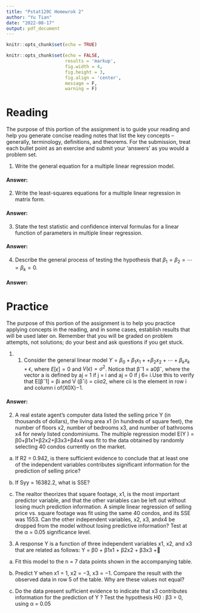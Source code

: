 ```yaml
---
title: "Pstat120C Homewrok 2"
author: "Yu Tian"
date: "2022-08-17"
output: pdf_document
---
```


```r
knitr::opts_chunk$set(echo = TRUE)
```


```r
knitr::opts_chunk$set(echo = FALSE,
                      results = 'markup',
                      fig.width = 4,
                      fig.height = 3,
                      fig.align = 'center',
                      message = F,
                      warning = F)
```


# Reading  

The purpose of this portion of the assignment is to guide your reading and help you generate concise reading notes that list the key concepts – generally, terminology, definitions, and theorems. For the submission, treat each bullet point as an exercise and submit your ‘answers’ as you would a problem set.

1. Write the general equation for a multiple linear regression model.

#### Answer:


2. Write the least-squares equations for a multiple linear regression in matrix form.

#### Answer:  

3. State the test statistic and confidence interval formulas for a linear function of parameters in multiple linear regression.

#### Answer:  


4. Describe the general process of testing the hypothesis that $\beta_1 = \beta_2 = \cdots = \beta_k = 0$.  

#### Answer: 


# Practice
The purpose of this portion of the assignment is to help you practice applying concepts in the reading, and in some cases, establish results that will be used later on. Remember that you will be graded on problem attempts, not solutions; do your best and ask questions if you get stuck.

1. 1. Consider the general linear model $Y= \beta_0 + \beta_1x_1 + + \beta_2x_2 + \cdots + \beta_kx_k + \epsilon$, where $\mathit{E}[\epsilon] = 0$ and $\mathit{V}(\epsilon) = \sigma^2$. Notice that βˆ1 = a0βˆ, where the vector a is defined by aj = 1 if j = i and aj = 0 if j 6= i.Use this to verify that E[βˆ1] = βi and V (βˆi) = ciiσ2, where cii is the element in row i and column i of(X0X)−1.

#### Answer:

2. A real estate agent’s computer data listed the selling price Y (in thousands of dollars), the living area x1 (in hundreds of square feet), the number of floors x2, number of bedrooms x3, and number of bathrooms x4 for newly listed condominiums. The multiple regression model E(Y ) = β0+β1x1+β2x2+β3x3+β4x4 was fit to the data obtained by randomly selecting 40 condos currently on the market. 

(a) If R2 = 0.942, is there sufficient evidence to conclude that at least one of the independent variables contributes significant information for the prediction of selling price?

(b) If Syy = 16382.2, what is SSE?

(c) The realtor theorizes that square footage, x1, is the most important predictor variable, and that the other variables can be left out without losing much prediction information. A simple linear regression of selling price vs. square footage was fit using the same 40 condos, and its SSE was 1553. Can the other independent variables, x2, x3, andx4 be dropped from the model without losing predictive information? Test at the α = 0.05 significance level.



3. A response Y is a function of three independent variables x1, x2, and x3 that are related as follows: Y = β0 + β1x1 + β2x2 + β3x3 +

(a) Fit this model to the n = 7 data points shown in the accompanying table.

(b) Predict Y when x1 = 1, x2 = −3, x3 = −1. Compare the result with the observed data in row 5 of the table. Why are these values not equal?

(c) Do the data present sufficient evidence to indicate that x3 contributes information for the prediction of Y ? Test the hypothesis H0 : β3 = 0, using α = 0.05







